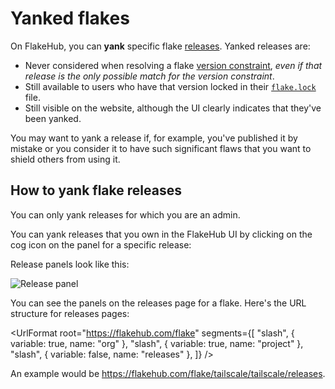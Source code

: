 # Yanked flakes

On FlakeHub, you can **yank** specific flake [releases].
Yanked releases are:

* Never considered when resolving a flake [version constraint][semver], *even if that release is the only possible match for the version constraint*.
* Still available to users who have that version locked in their [`flake.lock`][lockfile] file.
* Still visible on the website, although the UI clearly indicates that they've been yanked.

You may want to yank a release if, for example, you've published it by mistake or you consider it to have such significant flaws that you want to shield others from using it.

## How to yank flake releases

<Callout>
You can only yank releases for which you are an admin.
</Callout>

You can yank releases that you own in the FlakeHub UI by clicking on the cog icon on the panel for a specific release:

<YankButton />

Release panels look like this:

![Release panel](/release-panel.png)

You can see the panels on the releases page for a flake.
Here's the URL structure for releases pages:

<UrlFormat root="https://flakehub.com/flake" segments={[
  "slash",
  { variable: true, name: "org" },
  "slash",
  { variable: true, name: "project" },
  "slash",
  { variable: false, name: "releases" },
]} />

An example would be https://flakehub.com/flake/tailscale/tailscale/releases.

[lockfile]: https://zero-to-nix.com/concepts/flakes#lockfile
[releases]: ./versioning
[semver]: ./semver
